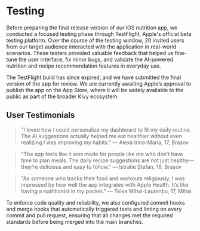 # Testing

Before preparing the final release version of our iOS nutrition app, we conducted a focused testing phase through TestFlight, Apple's official beta testing platform. Over the course of the testing window, 20 invited users from our target audience interacted with the application in real-world scenarios. These testers provided valuable feedback that helped us fine-tune the user interface, fix minor bugs, and validate the AI-powered nutrition and recipe recommendation features in everyday use.

The TestFlight build has since expired, and we have submitted the final version of the app for review. We are currently awaiting Apple’s approval to publish the app on the App Store, where it will be widely available to the public as part of the broader Kivy ecosystem.

## User Testimonials

> "I loved how I could personalize my dashboard to fit my daily routine. The AI suggestions actually helped me eat healthier without even realizing I was improving my habits."
> — Alexa Irina-Maria, 17, Brașov

> "The app feels like it was made for people like me who don’t have time to plan meals. The daily recipe suggestions are not just healthy—they’re delicious and easy to follow."
> — Istratie Ștefan, 18, Brașov

> "As someone who tracks their food and workouts religiously, I was impressed by how well the app integrates with Apple Health. It’s like having a nutritionist in my pocket."
> — Telea Mihai-Laurențiu, 17, Mihai

To enforce code quality and reliability, we also configured commit hooks and merge hooks that automatically triggered tests and linting on every commit and pull request, ensuring that all changes met the required standards before being merged into the main branches.
